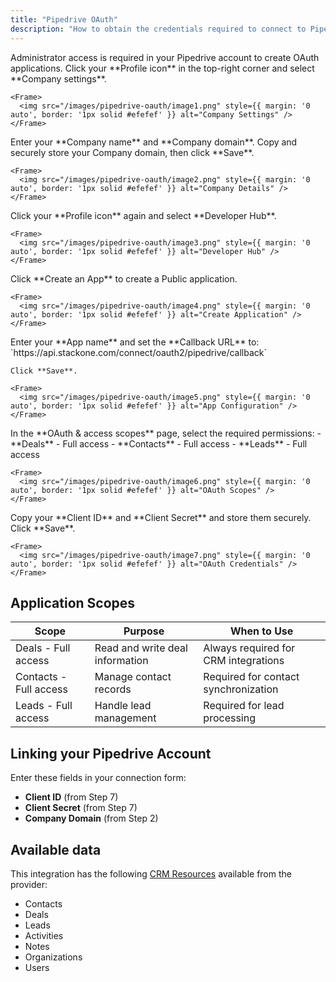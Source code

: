 ```yaml
---
title: "Pipedrive OAuth"
description: "How to obtain the credentials required to connect to Pipedrive via OAuth."
---
```



<Note>
  Administrator access is required in your Pipedrive account to create OAuth applications.
</Note>

<Steps>
  <Step title="Configure Company Domain">
    Click your **Profile icon** in the top-right corner and select **Company settings**.

    <Frame>
      <img src="/images/pipedrive-oauth/image1.png" style={{ margin: '0 auto', border: '1px solid #efefef' }} alt="Company Settings" />
    </Frame>
  </Step>

  <Step title="Set Company Details">
    Enter your **Company name** and **Company domain**. Copy and securely store your Company domain, then click **Save**.

    <Frame>
      <img src="/images/pipedrive-oauth/image2.png" style={{ margin: '0 auto', border: '1px solid #efefef' }} alt="Company Details" />
    </Frame>
  </Step>

  <Step title="Access Developer Hub">
    Click your **Profile icon** again and select **Developer Hub**.

    <Frame>
      <img src="/images/pipedrive-oauth/image3.png" style={{ margin: '0 auto', border: '1px solid #efefef' }} alt="Developer Hub" />
    </Frame>
  </Step>

  <Step title="Create OAuth Application">
    Click **Create an App** to create a Public application.

    <Frame>
      <img src="/images/pipedrive-oauth/image4.png" style={{ margin: '0 auto', border: '1px solid #efefef' }} alt="Create Application" />
    </Frame>
  </Step>

  <Step title="Configure Application">
    Enter your **App name** and set the **Callback URL** to:
    `https://api.stackone.com/connect/oauth2/pipedrive/callback`

    Click **Save**.

    <Frame>
      <img src="/images/pipedrive-oauth/image5.png" style={{ margin: '0 auto', border: '1px solid #efefef' }} alt="App Configuration" />
    </Frame>
  </Step>

  <Step title="Select OAuth Scopes">
    In the **OAuth & access scopes** page, select the required permissions:
    - **Deals** - Full access
    - **Contacts** - Full access  
    - **Leads** - Full access

    <Frame>
      <img src="/images/pipedrive-oauth/image6.png" style={{ margin: '0 auto', border: '1px solid #efefef' }} alt="OAuth Scopes" />
    </Frame>
  </Step>

  <Step title="Save OAuth Credentials">
    Copy your **Client ID** and **Client Secret** and store them securely. Click **Save**.

    <Frame>
      <img src="/images/pipedrive-oauth/image7.png" style={{ margin: '0 auto', border: '1px solid #efefef' }} alt="OAuth Credentials" />
    </Frame>
  </Step>
</Steps>

## Application Scopes

| Scope | Purpose | When to Use |
|--------|----------|-------------|
| Deals - Full access | Read and write deal information | Always required for CRM integrations |
| Contacts - Full access | Manage contact records | Required for contact synchronization |
| Leads - Full access | Handle lead management | Required for lead processing |

## Linking your Pipedrive Account

Enter these fields in your connection form:
- **Client ID** (from Step 7)
- **Client Secret** (from Step 7)
- **Company Domain** (from Step 2)

<IntegrationFooter />

## Available data

This integration has the following [CRM Resources](https://docs.stackone.com/reference/getting-started-with-your-api) available from the provider:
- Contacts
- Deals
- Leads
- Activities
- Notes
- Organizations
- Users
